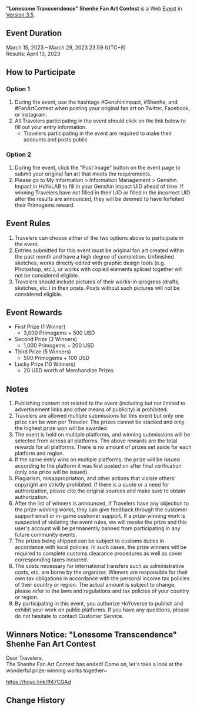 {{Event
|name              = "Lonesome Transcendence" Shenhe Fan Art Contest 2023-03-15
|image             = Lonesome Transcendence Shenhe Fan Art Contest 2023-03-15.png
|type              = Web
|group             = Submission
|group2            = Fanart
|time_known        = yes
|time_start        = 2023-03-15 12:00:00
|time_start_offset = GMT+8
|time_end          = 2023-03-29 23:59:59
|time_end_offset   = GMT+8
|link              = https://www.hoyolab.com/contribution/233
}}
{{Description|Dear Travelers,<br>Shenhe's Fan Art Contest has begun! Get your drawing tools ready, and come participate~}}
'''"Lonesome Transcendence" Shenhe Fan Art Contest''' is a Web [[Event]] in [[Version 3.5]].

==Event Duration==
March 15, 2023 – March 29, 2023 23:59 (UTC+8)<br>
Results: April 13, 2023

==How to Participate==
===Option 1===
# During the event, use the hashtags #GenshinImpact, #Shenhe, and #FanArtContest when posting your original fan art on Twitter, Facebook, or Instagram.
# All Travelers participating in the event should click on the link below to fill out your entry information.
#* Travelers participating in the event are required to make their accounts and posts public

===Option 2===
# During the event, click the "Post Image" button on the event page to submit your original fan art that meets the requirements.
# Please go to My Information > Information Management > Genshin Impact in HoYoLAB to fill in your Genshin Impact UID ahead of time. If winning Travelers have not filled in their UID or filled in the incorrect UID after the results are announced, they will be deemed to have forfeited their Primogems reward.

==Event Rules==
# Travelers can choose either of the two options above to participate in the event.
# Entries submitted for this event must be original fan art created within the past month and have a high degree of completion. Unfinished sketches, works directly edited with graphic design tools (e.g. Photoshop, etc.), or works with copied elements spliced together will not be considered eligible.
# Travelers should include pictures of their works-in-progress (drafts, sketches, etc.) in their posts. Posts without such pictures will not be considered eligible.

==Event Rewards==
* First Prize (1 Winner)
** 3,000 Primogems + 500 USD
* Second Prize (3 Winners)
** 1,000 Primogems + 200 USD
* Third Prize (5 Winners)
** 500 Primogems + 100 USD
* Lucky Prize (10 Winners)
** 20 USD worth of Merchandize Prizes

==Notes==
# Publishing content not related to the event (including but not limited to advertisement links and other means of publicity) is prohibited.
# Travelers are allowed multiple submissions for this event but only one prize can be won per Traveler. The prizes cannot be stacked and only the highest prize won will be awarded.
# The event is held on multiple platforms, and winning submissions will be selected from across all platforms. The above rewards are the total rewards for all platforms. There is no amount of prizes set aside for each platform and region.
# If the same entry wins on multiple platforms, the prize will be issued according to the platform it was first posted on after final verification (only one prize will be issued).
# Plagiarism, misappropriation, and other actions that violate others' copyright are strictly prohibited. If there is a quote or a need for authorization, please cite the original sources and make sure to obtain authorization.
# After the list of winners is announced, if Travelers have any objection to the prize-winning works, they can give feedback through the customer support email or in-game customer support. If a prize-winning work is suspected of violating the event rules, we will revoke the prize and this user's account will be permanently banned from participating in any future community events.
# The prizes being shipped can be subject to customs duties in accordance with local policies. In such cases, the prize winners will be required to complete customs clearance procedures as well as cover corresponding taxes incurred.
# The costs necessary for international transfers such as administrative costs, etc. are borne by the organizer. Winners are responsible for their own tax obligations in accordance with the personal income tax policies of their country or region. The actual amount is subject to change, please refer to the laws and regulations and tax policies of your country or region.
# By participating in this event, you authorize HoYoverse to publish and exhibit your work on public platforms. If you have any questions, please do not hesitate to contact Customer Service.

==Winners Notice: "Lonesome Transcendence" Shenhe Fan Art Contest==
Dear Travelers,<br>The Shenhe Fan Art Contest has ended! Come on, let's take a look at the wonderful prize-winning works together~

https://hoyo.link/ff47CGAd

==Change History==
{{Change History|3.5}}